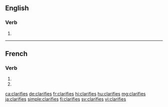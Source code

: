 {{also|clarifiés}}
==English==

===Verb===
{{head|en|verb form}}

# {{en-third-person singular of|clarify}}

----

==French==

===Verb===
{{fr-verb-form}}

# {{inflection of|clarifier||2|s|pres|indc|lang=fr}}
# {{inflection of|clarifier||2|s|pres|subj|lang=fr}}

[[ca:clarifies]]
[[de:clarifies]]
[[fr:clarifies]]
[[hi:clarifies]]
[[hu:clarifies]]
[[mg:clarifies]]
[[ja:clarifies]]
[[simple:clarifies]]
[[fi:clarifies]]
[[sv:clarifies]]
[[vi:clarifies]]